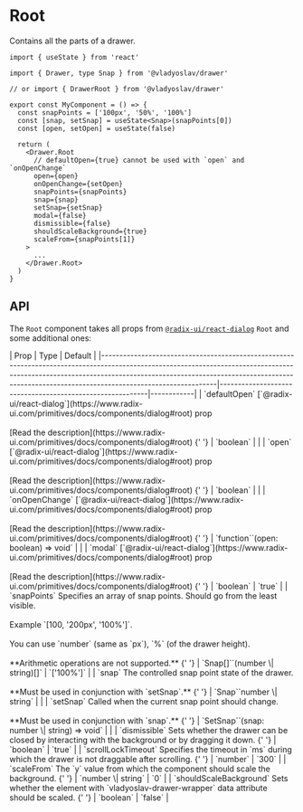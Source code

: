 
# Root

Contains all the parts of a drawer.

```tsx copy
import { useState } from 'react'

import { Drawer, type Snap } from '@vladyoslav/drawer'

// or import { DrawerRoot } from '@vladyoslav/drawer'

export const MyComponent = () => {
  const snapPoints = ['100px', '50%', '100%']
  const [snap, setSnap] = useState<Snap>(snapPoints[0])
  const [open, setOpen] = useState(false)

  return (
    <Drawer.Root
      // defaultOpen={true} cannot be used with `open` and `onOpenChange`
      open={open}
      onOpenChange={setOpen}
      snapPoints={snapPoints}
      snap={snap}
      setSnap={setSnap}
      modal={false}
      dismissible={false}
      shouldScaleBackground={true}
      scaleFrom={snapPoints[1]}
    >
      ...
    </Drawer.Root>
  )
}
```

## API

The `Root` component takes all props from [`@radix-ui/react-dialog`](https://www.radix-ui.com/primitives/docs/components/dialog#root) `Root` and some additional ones:

<Table>
  | Prop | Type | Default |
  |--------------------------------------------------------------------------------------------------------------------------------------------------------------------------------------------------------------------------------------------------------------------------|----------------------------------------------------------|------------|
  | `defaultOpen`
  <Info>
    [`@radix-ui/react-dialog`](https://www.radix-ui.com/primitives/docs/components/dialog#root)
    prop <br />
    <br /> [Read the description](https://www.radix-ui.com/primitives/docs/components/dialog#root)
  </Info>{' '}
  | `boolean` | | | `open`
  <Info>
    [`@radix-ui/react-dialog`](https://www.radix-ui.com/primitives/docs/components/dialog#root)
    prop <br />
    <br /> [Read the description](https://www.radix-ui.com/primitives/docs/components/dialog#root)
  </Info>{' '}
  | `boolean` | | | `onOpenChange`
  <Info>
    [`@radix-ui/react-dialog`](https://www.radix-ui.com/primitives/docs/components/dialog#root)
    prop <br />
    <br /> [Read the description](https://www.radix-ui.com/primitives/docs/components/dialog#root)
  </Info>{' '}
  | `function`<Info>`(open: boolean) => void`</Info> | | | `modal`
  <Info>
    [`@radix-ui/react-dialog`](https://www.radix-ui.com/primitives/docs/components/dialog#root)
    prop <br />
    <br /> [Read the description](https://www.radix-ui.com/primitives/docs/components/dialog#root)
  </Info>{' '}
  | `boolean` | `true` | | `snapPoints`
  <Info>
    Specifies an array of snap points. Should go from the least visible.
    <br />
    <br />
    Example `[100, '200px', '100%']`.
    <br />
    <br />
    You can use `number` (same as `px`), `%` (of the drawer height).
    <br />
    <br />
    **Arithmetic operations are not supported.**
  </Info>{' '}
  | `Snap[]`<Info>`(number \| string)[]`</Info> | `['100%']` | | `snap`
  <Info>
    The controlled snap point state of the drawer.
    <br />
    <br />
    **Must be used in conjunction with `setSnap`.**
  </Info>{' '}
  | `Snap`<Info>`number \| string`</Info> | | | `setSnap`
  <Info>
    Called when the current snap point should change.
    <br />
    <br />
    **Must be used in conjunction with `snap`.**
  </Info>{' '}
  | `SetSnap`<Info>`(snap: number \| string) => void`</Info> | | | `dismissible`
  <Info>
    Sets whether the drawer can be closed by interacting with the background or
    by dragging it down.
  </Info>{' '}
  | `boolean` | `true` | | `scrollLockTimeout`
  <Info>
    Specifies the timeout in `ms` during which the drawer is not draggable after
    scrolling.
  </Info>{' '}
  | `number` | `300` | | `scaleFrom`
  <Info>
    The `y` value from which the component should scale the background.
  </Info>{' '}
  | `number \| string` | `0` | | `shouldScaleBackground`
  <Info>
    Sets whether the element with `vladyoslav-drawer-wrapper` data attribute
    should be scaled.
  </Info>{' '}
  | `boolean` | `false` |
</Table>

